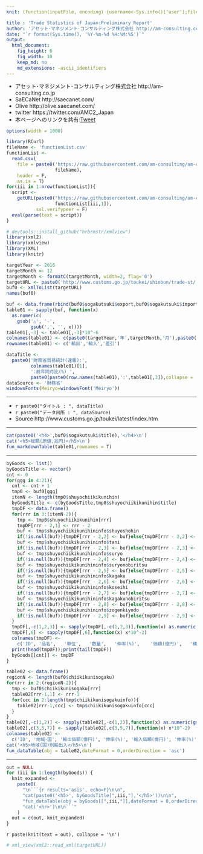 ```yaml
---
knit: (function(inputFile, encoding) {username<-Sys.info()['user'];fileName<-'defaultPath.csv';pathToFile <-paste0('C:/Users/', username,'/Desktop/pathToCSV/');setwd(pathToFile);buf0<-read.csv(fileName,header = F,skip = 0,stringsAsFactor = F,check.names = F,fileEncoding = 'utf-8');timeStamp<-format(Sys.time(),'%Y%m%d%H%M%S');rmarkdown::render(inputFile, encoding = encoding, output_file = paste0('C:/Users/',username,buf0[2,1],'charts/','am-consulting.co.jp-tradeStatistics.html')) })

title : 'Trade Statistics of Japan:Preliminary Report'
author: 'アセット･マネジメント･コンサルティング株式会社 http://am-consulting.co.jp'
date: "`r format(Sys.time(), '%Y-%m-%d %H:%M:%S')`"
output: 
  html_document:
    fig_height: 6
    fig_width: 10
    keep_md: no
    md_extensions: -ascii_identifiers 
---
```

<link href="http://knowledgevault.saecanet.com/components/rmarkdown-html.css" rel="stylesheet">
<style>.main-container {max-width : 1000px;}</style>
<script src="http://knowledgevault.saecanet.com/components/JavascriptCode.js"></script>

- アセット･マネジメント･コンサルティング株式会社 http://am-consulting.co.jp
- SaECaNet http://saecanet.com/
- Olive http://olive.saecanet.com/
- twitter https://twitter.com/AMC2_Japan
- 本ページへのリンクを共有:<a href="https://twitter.com/share" class="twitter-share-button" data-via="AMC2_Japan" data-size="large">Tweet</a> <script>!function(d,s,id){var js,fjs=d.getElementsByTagName(s)[0],p=/^http:/.test(d.location)?'http':'https';if(!d.getElementById(id)){js=d.createElement(s);js.id=id;js.src=p+'://platform.twitter.com/widgets.js';fjs.parentNode.insertBefore(js,fjs);}}(document, 'script', 'twitter-wjs');</script>

```r
options(width = 1000)
```

```r
library(RCurl)
fileName <- 'functionList.csv'
functionList <-
  read.csv(
    file = paste0('https://raw.githubusercontent.com/am-consulting/am-consulting.github.io/master/csv/',
                  fileName),
    header = F,
    as.is = T)
for(iii in 1:nrow(functionList)){
  script <- 
    getURL(paste0("https://raw.githubusercontent.com/am-consulting/am-consulting.github.io/master/", 
                  functionList[iii,1]),
           ssl.verifypeer = F)
  eval(parse(text = script))
}
```

```r
# devtools::install_github("hrbrmstr/xmlview")
library(xml2)
library(xmlview)
library(XML)
library(knitr)
```

```r
targetYear <- 2016
targetMonth <- 12
targetMonth <- formatC(targetMonth, width=2, flag='0')
targetURL <- paste0('http://www.customs.go.jp/toukei/shinbun/trade-st/',targetYear,'/',targetYear, targetMonth, 'c.xml') 
buf0 <- xmlToList(targetURL)
names(buf0)
```

```r
buf <- data.frame(rbind(buf0$sogakutsuki$export,buf0$sogakutsuki$import,buf0$sogakutsuki$sashihiki))
table01 <- sapply(buf, function(x) 
  as.numeric(
    gsub('△', '-',
         gsub(',', '', x))))
table01[,-3] <- table01[,-3]*10^-6
colnames(table01) <- c(paste0(targetYear,'年',targetMonth,'月'),paste0(targetYear-1,'年',targetMonth,'月'),'伸率(%)')
rownames(table01) <- c('輸出','輸入','差引')
```

```r
dataTitle <- 
  paste0('財務省貿易統計(速報):',
         colnames(table01)[1],
         ':前年同月比(%) ',
         paste0(paste0(row.names(table01),':',table01[,3]),collapse = ','))
dataSource <- '財務省'
windowsFonts(Meiryo=windowsFont('Meiryo'))

```

***

- `r paste0("タイトル : ", dataTitle)`
- `r paste0("データ出所 : ", dataSource)`
- Source http://www.customs.go.jp/toukei/latest/index.htm

***

```r
cat(paste0('<h4>',buf0$sogakutsuki$title),'</h4>\n')
cat('<h5>総額(原値,兆円)</h5>\n')
fun_markdownTable(table01,rownames = T)
```

***

```r
byGoods <- list()
byGoodsTitle <- vector()
cnt <- 0
for(ggg in 4:21){
  cnt <- cnt + 1
  tmp0 <- buf0[ggg]
  itemN <- length(tmp0$shuyochiikikunihin)
  byGoodsTitle <- c(byGoodsTitle,tmp0$shuyochiikikunihin$title)
  tmpDF <- data.frame()
  for(rrr in 3:(itemN-2)){
    tmp <- tmp0$shuyochiikikunihin[rrr]
    tmpDF[rrr - 2,1] <- rrr - 2
    buf <- tmp$shuyochiikikunihininfo$shuyoshohin
    if(!is.null(buf)){tmpDF[rrr - 2,2] <- buf}else{tmpDF[rrr - 2,2] <- NA}
    buf <- tmp$shuyochiikikunihininfo$tani
    if(!is.null(buf)){tmpDF[rrr - 2,3] <- buf}else{tmpDF[rrr - 2,3] <- NA}
    buf <- tmp$shuyochiikikunihininfo$suryo
    if(!is.null(buf)){tmpDF[rrr - 2,4] <- buf}else{tmpDF[rrr - 2,4] <- NA}
    buf <- tmp$shuyochiikikunihininfo$suryonobiritsu
    if(!is.null(buf)){tmpDF[rrr - 2,5] <- buf}else{tmpDF[rrr - 2,5] <- NA}
    buf <- tmp$shuyochiikikunihininfo$kagaku
    if(!is.null(buf)){tmpDF[rrr - 2,6] <- buf}else{tmpDF[rrr - 2,6] <- NA}
    buf <- tmp$shuyochiikikunihininfo$koseihi
    if(!is.null(buf)){tmpDF[rrr - 2,7] <- buf}else{tmpDF[rrr - 2,7] <- NA}
    buf <- tmp$shuyochiikikunihininfo$kagakunobiritsu
    if(!is.null(buf)){tmpDF[rrr - 2,8] <- buf}else{tmpDF[rrr - 2,8] <- NA}
    buf <- tmp$shuyochiikikunihininfo$zogenkiyodo
    if(!is.null(buf)){tmpDF[rrr - 2,9] <- buf}else{tmpDF[rrr - 2,9] <- NA}
  }
  tmpDF[,-c(1,2,3)] <- sapply(tmpDF[,-c(1,2,3)],function(x) as.numeric(gsub(',','',x)))
  tmpDF[,6] <- sapply(tmpDF[,6],function(x) x*10^-2)
  colnames(tmpDF) <- 
    c('ID', '品名',	'単位',	'数量',	'伸率(%)',	'価額(億円)',	'構成比(%)',	'伸率(%)',	'増減寄与度(%)')
  print(head(tmpDF));print(tail(tmpDF))
  byGoods[[cnt]] <- tmpDF
}
```

```r
table02 <- data.frame()
regionN <- length(buf0$chiikikunisogaku)
for(rrr in 2:(regionN-2)){
  tmp <- buf0$chiikikunisogaku[rrr]
  table02[rrr-1,1] <- rrr-1 
  for(ccc in 2:length(tmp$chiikikunisogakuinfo)){
    table02[rrr-1,ccc] <- tmp$chiikikunisogakuinfo[ccc]
  }
}
table02[,-c(1,2)] <- sapply(table02[,-c(1,2)],function(x) as.numeric(gsub(',','',x)))
table02[,c(3,5,7)] <- sapply(table02[,c(3,5,7)],function(x) x*10^-2)
colnames(table02) <-
  c('ID', '地域･国', '輸出価額(億円)', '伸率(%)', '輸入価額(億円)', '伸率(%)', '差引価額(億円)', '伸率(%)')
cat('<h5>地域(国)別輸出入</h5>\n')
fun_dataTable(obj = table02,dateFormat = 0,orderDirection = 'asc')
```

***

```r
out = NULL
for (iii in 1:length(byGoods)) {
  knit_expanded <-
    paste0(
      "\n```{r results='asis', echo=F}\n\n",
      "cat(paste0('<h5>', byGoodsTitle[",iii,"],'</h5>'))\n\n",
      "fun_dataTable(obj = byGoods[[",iii,"]],dateFormat = 0,orderDirection = 'asc')\n\n",
      "cat('<hr>')\n\n```"
    )
  out = c(out, knit_expanded)
}
```

`r paste(knit(text = out), collapse = '\n')`

```r
# xml_view(xml2::read_xml(targetURL))
```

<script>MakeNegative();</script>
<script>
  (function(i,s,o,g,r,a,m){i['GoogleAnalyticsObject']=r;i[r]=i[r]||function(){
  (i[r].q=i[r].q||[]).push(arguments)},i[r].l=1*new Date();a=s.createElement(o),
  m=s.getElementsByTagName(o)[0];a.async=1;a.src=g;m.parentNode.insertBefore(a,m)
  })(window,document,'script','https://www.google-analytics.com/analytics.js','ga');

  ga('create', 'UA-3077339-5', 'auto');
  ga('send', 'pageview');

</script>
